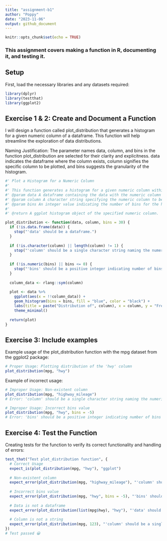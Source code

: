 ```yaml
---
title: "assignment-b1"
author: "Poppy"
date: "2023-11-06"
output: github_document
---
```


```r
knitr::opts_chunk$set(echo = TRUE)
```

### This assignment covers making a function in R, documenting it, and testing it.

## Setup

First, load the necessary libraries and any datasets required:

```r
library(dplyr)
library(testthat)
library(ggplot2)
```


## Exercise 1 & 2: Create and Document a Function
I will design a function called plot_distribution that generates a histogram for a given numeric column of a dataframe. This function will help streamline the exploration of data distributions.

Naming Justification: The parameter names data, column, and bins in the function plot_distribution are selected for their clarity and explicitness. data indicates the dataframe where the column exists, column signifies the specific column to be plotted, and bins suggests the granularity of the histogram.

```r
#' Plot a Histogram for a Numeric Column
#'
#' This function generates a histogram for a given numeric column within a dataframe.
#' @param data A dataframe containing the data with the numeric column to plot.
#' @param column A character string specifying the numeric column to be visualized.
#' @param bins An integer value indicating the number of bins for the histogram.
#'
#' @return A ggplot histogram object of the specified numeric column.

plot_distribution <- function(data, column, bins = 30) {
  if (!is.data.frame(data)) {
    stop("'data' should be a dataframe.")
  }
  
  if (!is.character(column) || length(column) != 1) {
    stop("'column' should be a single character string naming the numeric column.")
  }
  
  if (!is.numeric(bins) || bins <= 0) {
    stop("'bins' should be a positive integer indicating number of bins in the histogram.")
  }
  
  column_data <- rlang::sym(column)
  
  plot <- data %>%
    ggplot(aes(x = !!column_data)) +
    geom_histogram(bins = bins, fill = "blue", color = "black") +
    labs(title = paste("Distribution of", column), x = column, y = "Frequency") +
    theme_minimal()
  
  return(plot)
}
```


## Exercise 3: Include examples
Example usage of the plot_distribution function with the mpg dataset from the ggplot2 package:
```r
# Proper Usage: Plotting distribution of the 'hwy' column
plot_distribution(mpg, "hwy")
```

Example of incorrect usage:
```r
# Improper Usage: Non-existent column
plot_distribution(mpg, "highway_mileage")
# Error: 'column' should be a single character string naming the numeric column.

# Improper Usage: Incorrect bins value
plot_distribution(mpg, "hwy", bins = -5)
# Error: 'bins' should be a positive integer indicating number of bins in the histogram.

```


## Exercise 4: Test the Function

Creating tests for the function to verify its correct functionality and handling of errors:
```r
test_that("Test plot_distribution function", {
  # Correct Usage
  expect_is(plot_distribution(mpg, "hwy"), "ggplot")
  
  # Non-existent column
  expect_error(plot_distribution(mpg, "highway_mileage"), "'column' should be a single character string naming the numeric column.")
  
  # Incorrect bins value
  expect_error(plot_distribution(mpg, "hwy", bins = -5), "'bins' should be a positive integer indicating number of bins in the histogram.")
  
  # Data is not a dataframe
  expect_error(plot_distribution(list(mpg$hwy), "hwy"), "'data' should be a dataframe.")
  
  # Column is not a string
  expect_error(plot_distribution(mpg, 123), "'column' should be a single character string naming the numeric column.")
})
# Test passed 😀

```

